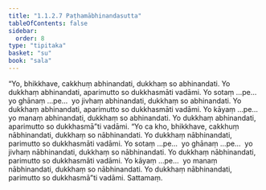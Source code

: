 ```yaml
---
title: "1.1.2.7 Paṭhamābhinandasutta"
tableOfContents: false
sidebar:
  order: 8
type: "tipitaka"
basket: "su"
book: "sala"
---
```



<DynamicBreadcrumb />

<Division number="19" book="sala">

<Paragraph number="48" book="sala">
“Yo, bhikkhave, cakkhuṃ abhinandati, dukkhaṃ so abhinandati. Yo dukkhaṃ abhinandati, aparimutto so dukkhasmāti vadāmi. Yo sotaṃ …pe…  yo ghānaṃ …pe…  yo jivhaṃ abhinandati, dukkhaṃ so abhinandati. Yo dukkhaṃ abhinandati, aparimutto so dukkhasmāti vadāmi. Yo kāyaṃ …pe…  yo manaṃ abhinandati, dukkhaṃ so abhinandati. Yo dukkhaṃ abhinandati, aparimutto so dukkhasmā”ti vadāmi.
</Paragraph>

<Paragraph number="49" book="sala">
“Yo ca kho, bhikkhave, cakkhuṃ nābhinandati, dukkhaṃ so nābhinandati. Yo dukkhaṃ nābhinandati, parimutto so dukkhasmāti vadāmi. Yo sotaṃ …pe…  yo ghānaṃ …pe…  yo jivhaṃ nābhinandati, dukkhaṃ so nābhinandati. Yo dukkhaṃ nābhinandati, parimutto so dukkhasmāti vadāmi. Yo kāyaṃ …pe…  yo manaṃ nābhinandati, dukkhaṃ so nābhinandati. Yo dukkhaṃ nābhinandati, parimutto so dukkhasmā”ti vadāmi.

</Paragraph>
</Division>

<Paragraph number="50" type="center" book="sala">
Sattamaṃ.
</Paragraph>